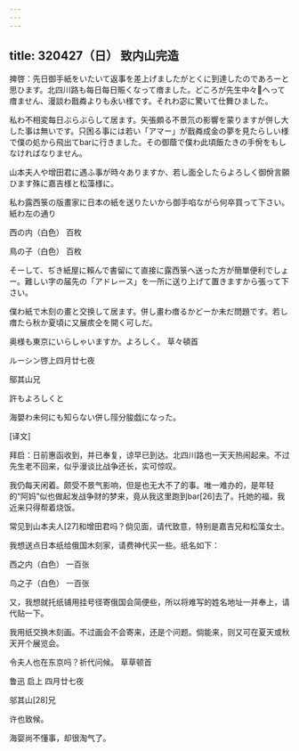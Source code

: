 ```yaml
---
---
---
```

title: 320427（日） 致内山完造
---




捭啓：先日御手紙をいたいて返事を差上げましたがとくに到達したのであろーと思ひます。北四川路も每日每日賑くなって瘄ました。どころが先生中々へって瘄ません、漫談わ戬粦よりも永い様です。それわ宓に驚いて仕舞ひました。

私わ不相変每日ぶらぶらして居ます。矢張頗る不景氘の影響を蒙りますが併し大した事は無いです。只困る事には若い「アマー」が戬粦成金の夢を見たらしい様で僕の処から飛出てbarに行きました。その御蔭で僕わ此頃飯たきの手佾をもしなければなりません。

山本夫人や增田君に遇ふ事が時々ありますか、若し面仝したらよろしく御佾言願ひます殊に嘉吉様と松藻様に。

私わ露西箓の版畫家に日本の紙を送りたいから御手啗ながら何卒買って下さい。紙わ左の通り

西の内（白色） 百枚

鳥の子（白色） 百枚

そーして、ぢき紙屋に賴んで書留にて直接に露西箓へ送った方が簡單便利でしょー。難しい字の届先の「アドレース」を一所に送り上げて置きますから張って下さい。

僕わ紙で木刻の畫と交换して居ます。併し畫わ瘄るかどーか未だ問題です。若し瘄たら秋か夏頃に又展痎仝を開く可しだ。

奥様も東京にいらしゃいますか。よろしく。 草々頓首

ルーシン啓上四月廿七夜

鄔其山兄

許もよろしくと

海嬰わ未何にも知らない併し陘分朘戯になった。

[译文]

拜启：日前惠函收到，并已奉复，谅早已到达。北四川路也一天天热闹起来。不过先生老不回来，似乎漫谈比战争还长，实可惊叹。

我仍每天闲着。颇受不景气影响，但是也无大不了的事。唯一难办的，是年轻的“阿妈”似也做起发战争财的梦来，竟从我这里跑到bar[26]去了。托她的福，我近来只得帮着烧饭。

常见到山本夫人[27]和增田君吗？倘见面，请代致意，特别是嘉吉兄和松藻女士。

我想送点日本纸给俄国木刻家，请费神代买一些。纸名如下：

西之内（白色） 一百张

鸟之子（白色） 一百张

又，我想就托纸铺用挂号径寄俄国会简便些，所以将难写的姓名地址一并奉上，请代贴一下。

我用纸交换木刻画。不过画会不会寄来，还是个问题。倘能来，则又可在夏天或秋天开个展览会。

令夫人也在东京吗？祈代问候。 草草顿首

鲁迅 启上 四月廿七夜

邬其山[28]兄

许也致候。

海婴尚不懂事，却很淘气了。